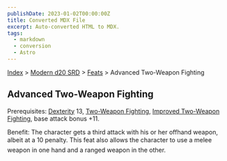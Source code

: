 ```yaml
---
publishDate: 2023-01-02T00:00:00Z
title: Converted MDX File
excerpt: Auto-converted HTML to MDX.
tags:
  - markdown
  - conversion
  - Astro
---
```






[Index](-index) > [Modern d20 SRD](modern-d20-srd-index) > [Feats](modern-d20-srd-feats-index) > Advanced Two-Weapon Fighting




## Advanced Two-Weapon Fighting


Prerequisites: [Dexterity](modern-d20-srd-basics-ability-scores) 13, [Two-Weapon
  Fighting](modern-d20-srd-feats-two-weapon-fighting), [Improved
  Two-Weapon Fighting](modern-d20-srd-feats-improved-two-weapon-fighting), base attack bonus +11.


Benefit: The character gets a third attack with his or her offhand weapon, albeit at a 10 penalty.  This feat also allows the character to use a melee weapon in one hand and a ranged weapon in the other.



